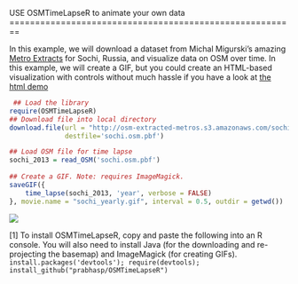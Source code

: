 <link href="http://kevinburke.bitbucket.org/markdowncss/markdown.css" rel="stylesheet"></link>
USE OSMTimeLapseR to animate your own data
========================================================

In this example, we will download a dataset from Michal Migurski's amazing [Metro Extracts](http://osm-extracted-metros.s3.amazonaws.com/sochi.osm.pbf) for Sochi, Russia, and visualize data on OSM over time. In this example, we will create a GIF, but you could create an HTML-based visualization with controls without much hassle if you have a look at [the html demo](AnimateHTML.html)

```r
 ## Load the library
require(OSMTimeLapseR)                   
## Download file into local directory
download.file(url = "http://osm-extracted-metros.s3.amazonaws.com/sochi.osm.pbf",
              destfile='sochi.osm.pbf')  

## Load OSM file for time lapse
sochi_2013 = read_OSM('sochi.osm.pbf')
 
## Create a GIF. Note: requires ImageMagick.
saveGIF({                       
    time_lapse(sochi_2013, 'year', verbose = FALSE)
}, movie.name = "sochi_yearly.gif", interval = 0.5, outdir = getwd())
```
![](sochi_yearly.gif)

[1] To install OSMTimeLapseR, copy and paste the following into an R console. You will also need to install Java (for the downloading and re-projecting the basemap) and ImageMagick (for creating GIFs).
```install.packages('devtools'); require(devtools); install_github("prabhasp/OSMTimeLapseR")```
